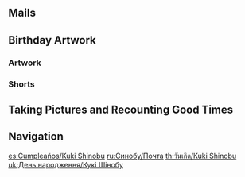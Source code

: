{{BirthdayIntro|Kuki Shinobu}}

==Mails==
{{Mails by Category Table|Kuki Shinobu Birthday Mails|noheader=1}}

==Birthday Artwork==
===Artwork===
{{Artwork by Category Table
|Character Birthday Artwork
|category = Kuki Shinobu Birthday Artwork
|header = Kuki Shinobu's Birthday Artwork
}}

===Shorts===
{{Artwork by Category Table
|Character Shorts
|category = Kuki Shinobu Birthday Artwork
|header = Kuki Shinobu's Birthday Shorts
}}

==Taking Pictures and Recounting Good Times==
{{Transclude|Taking Pictures and Recounting Good Times/Story/Kuki Shinobu|Stories|main=1|top=1}}

==Navigation==
{{Character Navbox|prelink=1|link type=Birthday}}

[[es:Cumpleaños/Kuki Shinobu]]
[[ru:Синобу/Почта]]
[[th:วันเกิด/Kuki Shinobu]]
[[uk:День народження/Кукі Шінобу]]